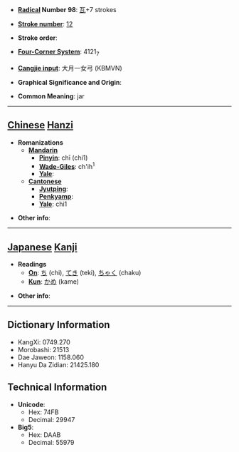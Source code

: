 * '''[[Wiktionary:Chinese radical index| Radical]] Number 98''': [[Wiktionary:Chinese radical index 瓦|瓦]]+7 strokes

* '''[[Wiktionary:Chinese total strokes index|Stroke number]]''': [[Wiktionary:Chinese total strokes index 12|12]]

* '''Stroke order''': 

* '''[[Wiktionary:Chinese four corner index|Four-Corner System]]''': 4121<sub>7</sub>

* '''[[Wiktionary:Chinese Cangjie index|Cangjie input]]''': 大月一女弓 (KBMVN)

* '''Graphical Significance and Origin''': 

* '''Common Meaning''': jar

----

== [[Chinese]] [[Hanzi]] ==

* '''Romanizations'''
** '''[[Mandarin]]'''
*** '''[[Pinyin]]''': chī (chi1)
*** '''[[Wade-Giles]]''': ch'ih<sup>1</sup>
*** '''[[Yale]]''': 
** '''[[Cantonese]]'''
*** '''[[Jyutping]]''':
*** '''[[Penkyamp]]''': 
*** '''[[Yale]]''': chi1

* '''Other info''': 

----

== [[Japanese]] [[Kanji]] ==

* '''Readings'''
** '''[[On]]''': [[ち]] (chi), [[てき]] (teki), [[ちゃく]] (chaku)
** '''[[Kun]]''': [[かめ]] (kame)

* '''Other info''':  

----

== Dictionary Information ==

* KangXi: 0749.270
* Morobashi: 21513
* Dae Jaweon: 1158.060
* Hanyu Da Zidian: 21425.180

== Technical Information ==

* '''Unicode''':
** Hex: 74FB
** Decimal: 29947
* '''Big5''':
** Hex: DAAB
** Decimal: 55979